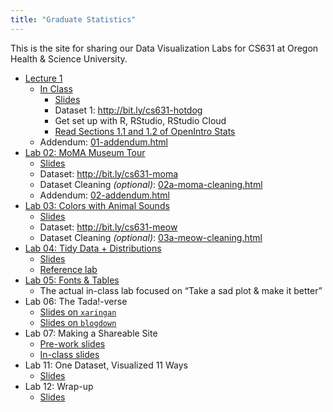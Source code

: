 ```yaml
---
title: "Graduate Statistics"
---
```


This is the site for sharing our Data Visualization Labs for CS631 at Oregon Health & Science University.

- [Lecture 1](00-install_name_plot.html)
    - [In Class](01-eda_hot_dogs.html)
        - [Slides](slides/01-slides.html)
        - Dataset 1: [http://bit.ly/cs631-hotdog](http://bit.ly/cs631-hotdog)
        - Get set up with R, RStudio, RStudio Cloud
        - [Read Sections 1.1 and 1.2 of OpenIntro Stats](http://www.cnn.com)
    - Addendum: [01-addendum.html](01-addendum.html)
- [Lab 02: MoMA Museum Tour](02-moma.html)
    - [Slides](slides/02-slides.html)
    - Dataset: [http://bit.ly/cs631-moma](http://bit.ly/cs631-moma)
    - Dataset Cleaning *(optional)*: [02a-moma-cleaning.html](02a-moma-cleaning.html) 
    - Addendum: [02-addendum.html](02-addendum.html)
- [Lab 03: Colors with Animal Sounds](03-colors.html)
    - [Slides](slides/03-slides.html)
    - Dataset: [http://bit.ly/cs631-meow](http://bit.ly/cs631-meow)
    - Dataset Cleaning *(optional)*: [03a-meow-cleaning.html](03a-meow-cleaning.html) 
- [Lab 04: Tidy Data + Distributions](04-challenge.html)
    - [Slides](slides/04-slides.html)
    - [Reference lab](04-distributions.html)
- [Lab 05: Fonts & Tables](05-tables.html)
    - The actual in-class lab focused on "Take a sad plot & make it better"
- Lab 06: The Tada!-verse
    - [Slides on `xaringan`](slides/06-slides_xaringan.html)
    - [Slides on `blogdown`](slides/06-slides_blogdown.html)
- Lab 07: Making a Shareable Site
    - [Pre-work slides](slides/07-prework-slides_blogdown.html)
    - [In-class slides](slides/07-slides_blogdown.html)
- Lab 11: One Dataset, Visualized 11 Ways
    - [Slides](slides/11-slides.html)
- Lab 12: Wrap-up
    - [Slides](slides/12-slides.html)
    

